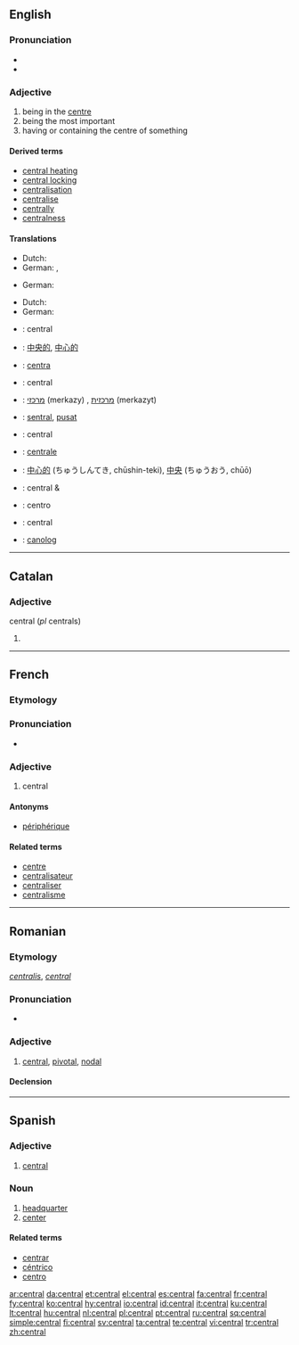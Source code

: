 ==English==

===Pronunciation===
* {{IPA|/ˈsɛntɹəl/}}
* {{audio|en-us-central.ogg|Audio (US)}}

===Adjective===
{{en-adj}}

# being in the [[centre]]
# being the most important
# having or containing the centre of something

====Derived terms====
* [[central heating]]
* [[central locking]]
* [[centralisation]]
* [[centralise]]
* [[centrally]]
* [[centralness]]

====Translations====
{{trans-top|being in the centre}}
* Dutch: {{t+|nl|centraal}}
* German: {{t+|de|zentral}}, {{t+|de|mittig}}
{{trans-mid}}
{{trans-bottom}}

{{trans-top|being the most important}}
* German: {{t+|de|zentral}}
{{trans-mid}}
{{trans-bottom}}

{{trans-top|having or containing the centre of something}}
* Dutch: {{t+|nl|centraal}}
* German: {{t+|de|zentral}}
{{trans-mid}}
{{trans-bottom}}

{{checktrans-top}}

* {{ttbc|Catalan}}: central
* {{ttbc|Chinese}}: [[中央的]], [[中心的]]
* {{ttbc|Esperanto}}: [[centra]]
* {{ttbc|French}}: central
* {{ttbc|Hebrew}}: [[מרכזי]] (merkazy) {{m}}, [[מרכזית]] (merkazyt) {{f}}
* {{ttbc|Indonesian}}: [[sentral]], [[pusat]]
* {{ttbc|Interlingua}}: central
* {{ttbc|Italian}}: [[centrale]]
{{trans-mid}}
* {{ttbc|Japanese}}: [[中心的]] (ちゅうしんてき, chūshin-teki), [[中央]] (ちゅうおう, chūō)
* {{ttbc|Portuguese}}: central {{m}} & {{f}}
* {{ttbc|Spanish}}: centro
* {{ttbc|Danish}}: central
* {{ttbc|Welsh}}: [[canolog]]
{{trans-bottom}}

----

==Catalan==

===Adjective===
central (''pl'' centrals)

# {{defn|Catalan}}

----

==French==

===Etymology===
{{etyl|la|fr}} {{term|centralis|lang=la}}

===Pronunciation===
* {{Audio-IPA|Fr-central.ogg|/sɑ̃t.ʁal/}}

===Adjective===
{{infl|fr|adjective|g=m|f|centrale|m plural|centraux|f plural|centrales}}

# central

====Antonyms====
* [[périphérique]]

====Related terms====
* [[centre#French|centre]]
* [[centralisateur]]
* [[centraliser]]
* [[centralisme]]

----

==Romanian==

===Etymology===
{{etyl|la|ro}} ''[[centralis]]'', {{etyl|fr|ro}} ''[[central#French|central]]''

===Pronunciation===
* {{IPA|[ʧen'tral]|lang=ro}}

===Adjective===
{{ro-adj|4}}

# [[central#English|central]], [[pivotal]], [[nodal]]

====Declension====
{{ro-adj-4|central}}

----

==Spanish==

===Adjective===
{{es-adj|pl=centrales}}

# [[central#English|central]]

===Noun===
{{es-noun-f|pl=centrales}}

# [[headquarter]]
# [[center]]

====Related terms====
* [[centrar]]
* [[céntrico]]
* [[centro]]

[[ar:central]]
[[da:central]]
[[et:central]]
[[el:central]]
[[es:central]]
[[fa:central]]
[[fr:central]]
[[fy:central]]
[[ko:central]]
[[hy:central]]
[[io:central]]
[[id:central]]
[[it:central]]
[[ku:central]]
[[lt:central]]
[[hu:central]]
[[nl:central]]
[[pl:central]]
[[pt:central]]
[[ru:central]]
[[sq:central]]
[[simple:central]]
[[fi:central]]
[[sv:central]]
[[ta:central]]
[[te:central]]
[[vi:central]]
[[tr:central]]
[[zh:central]]